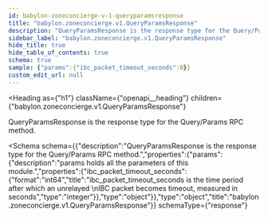 ```yaml
---
id: babylon-zoneconcierge-v-1-queryparamsresponse
title: "babylon.zoneconcierge.v1.QueryParamsResponse"
description: "QueryParamsResponse is the response type for the Query/Params RPC method."
sidebar_label: "babylon.zoneconcierge.v1.QueryParamsResponse"
hide_title: true
hide_table_of_contents: true
schema: true
sample: {"params":{"ibc_packet_timeout_seconds":0}}
custom_edit_url: null
---
```



<Heading
  as={"h1"}
  className={"openapi__heading"}
  children={"babylon.zoneconcierge.v1.QueryParamsResponse"}
>
</Heading>



QueryParamsResponse is the response type for the Query/Params RPC method.

<Schema
  schema={{"description":"QueryParamsResponse is the response type for the Query/Params RPC method.","properties":{"params":{"description":"params holds all the parameters of this module.","properties":{"ibc_packet_timeout_seconds":{"format":"int64","title":"ibc_packet_timeout_seconds is the time period after which an unrelayed \nIBC packet becomes timeout, measured in seconds","type":"integer"}},"type":"object"}},"type":"object","title":"babylon.zoneconcierge.v1.QueryParamsResponse"}}
  schemaType={"response"}
>
  
</Schema>
            